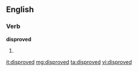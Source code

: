 ==English==

===Verb===
'''disproved'''

# {{past of|[[disprove]]}}

[[it:disproved]]
[[mg:disproved]]
[[ta:disproved]]
[[vi:disproved]]